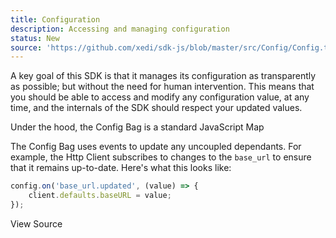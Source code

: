 ```yaml
---
title: Configuration
description: Accessing and managing configuration
status: New
source: 'https://github.com/xedi/sdk-js/blob/master/src/Config/Config.ts'
---
```



A key goal of this SDK is that it manages its configuration as transparently as possible; but without the need for human intervention. This means that you should be able to access and modify any configuration value, at any time, and the internals of the SDK should respect your updated values.

Under the hood, the Config Bag is a standard JavaScript <ExternalLink href="https://tc39.es/ecma262/#sec-map-objects" title="Map specification">Map</ExternalLink>

The Config Bag uses events to update any uncoupled dependants. For example, the Http Client subscribes to changes to the `base_url` to ensure that it remains up-to-date. Here's what this looks like:

```javascript
config.on('base_url.updated', (value) => {
    client.defaults.baseURL = value;
});
```
<SourceLink href="https://github.com/xedi/sdk-js/blob/master/src/index.ts#L28">View Source</SourceLink>

